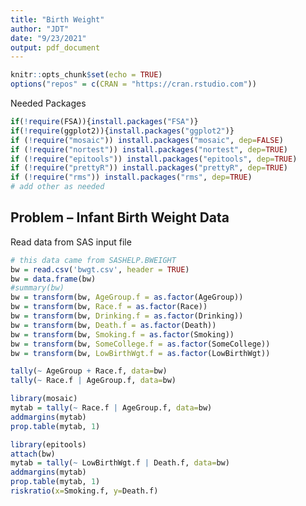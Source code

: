 ```yaml
---
title: "Birth Weight"
author: "JDT"
date: "9/23/2021"
output: pdf_document
---
```


```r
knitr::opts_chunk$set(echo = TRUE)
options("repos" = c(CRAN = "https://cran.rstudio.com"))

```
Needed Packages
```r

if(!require(FSA)){install.packages("FSA")}
if(!require(ggplot2)){install.packages("ggplot2")}
if (!require("mosaic")) install.packages("mosaic", dep=FALSE)
if (!require("nortest")) install.packages("nortest", dep=TRUE)
if (!require("epitools")) install.packages("epitools", dep=TRUE)
if (!require("prettyR")) install.packages("prettyR", dep=TRUE)
if (!require("rms")) install.packages("rms", dep=TRUE)
# add other as needed
```

## Problem -- Infant Birth Weight Data

Read data from SAS input file
```r
# this data came from SASHELP.BWEIGHT
bw = read.csv('bwgt.csv', header = TRUE)
bw = data.frame(bw)
#summary(bw)
bw = transform(bw, AgeGroup.f = as.factor(AgeGroup))
bw = transform(bw, Race.f = as.factor(Race))
bw = transform(bw, Drinking.f = as.factor(Drinking))
bw = transform(bw, Death.f = as.factor(Death))
bw = transform(bw, Smoking.f = as.factor(Smoking))
bw = transform(bw, SomeCollege.f = as.factor(SomeCollege))
bw = transform(bw, LowBirthWgt.f = as.factor(LowBirthWgt))
```
```r
tally(~ AgeGroup + Race.f, data=bw)
tally(~ Race.f | AgeGroup.f, data=bw)

library(mosaic)
mytab = tally(~ Race.f | AgeGroup.f, data=bw)
addmargins(mytab)
prop.table(mytab, 1)
```

```r
library(epitools)
attach(bw)
mytab = tally(~ LowBirthWgt.f | Death.f, data=bw)
addmargins(mytab)
prop.table(mytab, 1)
riskratio(x=Smoking.f, y=Death.f)
```

